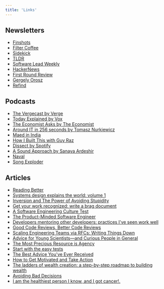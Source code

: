 ```yaml
---
title: 'Links'
---
```


## Newsletters

- [Finshots](https://finshots.in/#subscribe)
- [Filter Coffee](https://filtercoffee.substack.com/subscribe)
- [Sidekick](https://www.morningbrew.com/sidekick/r?kid=355e163f)
- [TLDR](https://tldr.tech/)
- [Software Lead Weekly](https://softwareleadweekly.com/)
- [HackerNews](https://hackernewsletter.us1.list-manage.com/subscribe?u=faa8eb4ef3a111cef92c4f3d4&id=e505c88a2e)
- [First Round Review](https://review.firstround.com/newsletter)
- [Gergely Orosz](https://blog.pragmaticengineer.com/newsletter/)
- [Refind](https://refind.com/rjrohitjm?invite=413523b9fc)

## Podcasts

- [The Vergecast by Verge](https://open.spotify.com/show/08zQP2peZmM9GrcKShLZvC?si=xYIvWhPzQd2jJnSio123Ng&dl_branch=1)
- [Today Explained by Vox](https://open.spotify.com/show/3pXx5SXzXwJxnf4A5pWN2A?si=pRgGz96fSLG0sDRpnxetAQ&dl_branch=1)
- [The Economist Asks by The Economist](https://open.spotify.com/show/7vD0FHksvrnjDVSktbdCVF?si=Hn_2C_sqQ4in_UZzvSWX1g&dl_branch=1)
- [Around IT in 256 seconds by Tomasz Nurkiewicz](https://open.spotify.com/show/2WTzG4ef4L5GDSBf7IB2tJ?si=Rg36ltf-S9qi0HbGpCdx4w&dl_branch=1)
- [Maed in India](https://open.spotify.com/show/0QhzjA2zKdKgIQsd2ltHtp?si=lchyYBHdRlqPn4d-qfn4vA&dl_branch=1)
- [How I Built This with Guy Raz](https://open.spotify.com/show/6E709HRH7XaiZrMfgtNCun?si=flUwKNV2RxW5zjYZG3Zp5A&dl_branch=1)
- [Dissect by Spotify](https://anchor.fm/dissect)
- [A Sound Approach by Sanaya Ardeshir](https://open.spotify.com/show/0zHlWD5DQ2waiqrSgjTewC?si=sUGtMF6hSNGDRkKJ8hxXpg&dl_branch=1)
- [Naval](https://open.spotify.com/show/7qZAVw03FuurfYnWIWwkHY?si=3VV2iRRiQQuaNxoEFB5ZaQ&dl_branch=1)
- [Song Exploder](https://open.spotify.com/show/10lMwCjvzLCLwth2AW6cLG?si=4cBg2oqRSNKwtyAnUjGsXg&dl_branch=1)

## Articles

- [Reading Better](https://fs.blog/reading/)
- [Systems design explains the world: volume 1](https://apenwarr.ca/log/20201227)
- [Inversion and The Power of Avoiding Stupidity](https://fs.blog/2013/10/inversion/)
- [Get your work recognized: write a brag document](https://jvns.ca/blog/brag-documents/)
- [A Software Engineering Culture Test](https://blog.pragmaticengineer.com/the-developer-culture-test/)
- [The Product-Minded Software Engineer](https://blog.pragmaticengineer.com/the-product-minded-engineer/)
- [Developers mentoring other developers: practices I've seen work well](https://blog.pragmaticengineer.com/developers-mentoring-other-developers/)
- [Good Code Reviews, Better Code Reviews](https://blog.pragmaticengineer.com/good-code-reviews-better-code-reviews/)
- [Scaling Engineering Teams via RFCs: Writing Things Down](https://blog.pragmaticengineer.com/scaling-engineering-teams-via-writing-things-down-rfcs/)
- [Advice for Young Scientists—and Curious People in General](https://fs.blog/2021/05/advice-for-young-scientists/)
- [The Most Precious Resource is Agency](https://simonsarris.substack.com/p/the-most-precious-resource-is-agency)
- [Start with the easy tests](https://seths.blog/2021/08/start-with-the-easy-tests/)
- [The Best Advice You've Ever Received](https://sahilbloom.substack.com/p/the-best-advice-youve-ever-received)
- [How to Get Motivated and Take Action](https://markmanson.net/how-to-get-motivated)
- [The ladders of wealth creation: a step-by-step roadmap to building wealth](https://nathanbarry.com/wealth-creation/)
- [Avoiding Bad Decisions](https://fs.blog/avoid-bad-decisions/)
- [I am the healthiest person I know, and I got cancer!. ](https://seema.page/)

